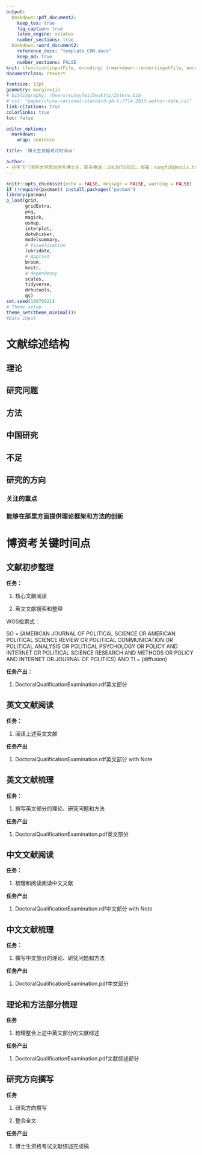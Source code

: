 ```yaml
---
output:
  bookdown::pdf_document2:
    keep_tex: true
    fig_caption: true
    latex_engine: xelatex
    number_sections: true
  bookdown::word_document2:
    reference_docx: "template_CHN.docx"
    keep_md: true
    number_sections: FALSE
knit: (function(inputFile, encoding) {rmarkdown::render(inputFile, encoding = encoding, output_format = c("bookdown::word_document2", "bookdown::pdf_document2")) })
documentclass: ctexart

fontsize: 12pt
geometry: margin=1in
# bibliography: /Users/sunyufei/Desktop/Zotero.bib
# csl: "paper/china-national-standard-gb-t-7714-2015-author-date.csl"
link-citations: true
colorlinks: true
toc: false

editor_options: 
  markdown: 
    wrap: sentence

title: '博士生资格考试时间点'

author:
- 孙宇飞^[清华大学政治学系博士生，联系电话：18638750921，邮箱：sunyf20@mails.tsinghua.edu.cn]
---
```


```r
knitr::opts_chunk$set(echo = FALSE, message = FALSE, warning = FALSE)
if (!require(pacman)) install.packages("pacman")
library(pacman)
p_load(grid,
       gridExtra,
       png,
       magick, 
       usmap,
       interplot,
       dotwhisker,
       modelsummary,
       # Visualization
       lubridate,
       # Applied
       broom,
       knitr,
       # dependency
       scales,
       tidyverse,
       drhutools,
       qs)
set.seed(19970921)
# Theme setup
theme_set(theme_minimal())
#Data input
```

# 文献综述结构

## 理论

## 研究问题

## 方法

## 中国研究

## 不足

## 研究的方向

### 关注的重点

### 能够在那里方面提供理论框架和方法的创新


# 博资考关键时间点

## 文献初步整理

**任务：**

1. 核心文献阅读

1. 英文文献搜索和整理

WOS检索式：

SO = (AMERICAN JOURNAL OF POLITICAL SCIENCE OR AMERICAN POLITICAL SCIENCE REVIEW OR POLITICAL COMMUNICATION OR POLITICAL ANALYSIS OR POLITICAL PSYCHOLOGY OR POLICY AND INTERNET OR POLITICAL SCIENCE RESEARCH AND METHODS OR POLICY AND INTERNET OR JOURNAL OF POLITICS) AND TI = (diffusion)

**任务产出：**

1. DoctoralQualificationExamination.rdf英文部分

## 英文文献阅读

**任务：**

1. 阅读上述英文文献

**任务产出**

1. DoctoralQualificationExamination.rdf英文部分 with Note


## 英文文献梳理

**任务：**

1. 撰写英文部分的理论、研究问题和方法

**任务产出**

1. DoctoralQualificationExamination.pdf英文部分

## 中文文献阅读

**任务：**

1. 梳理和阅读阅读中文文献

**任务产出**

1. DoctoralQualificationExamination.rdf中文部分 with Note

## 中文文献梳理

**任务：**

1. 撰写中文部分的理论、研究问题和方法

**任务产出**

1. DoctoralQualificationExamination.pdf中文部分

## 理论和方法部分梳理

**任务**

1. 梳理整合上述中英文部分的文献综述

**任务产出**

1. DoctoralQualificationExamination.pdf文献综述部分

## 研究方向撰写

**任务**

1. 研究方向撰写

1. 整合全文

**任务产出**

1. 博士生资格考试文献综述完成稿
